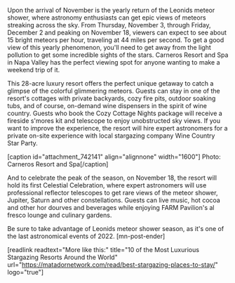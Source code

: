 Upon the arrival of November is the yearly return of the Leonids meteor shower, where astronomy enthusiasts can get epic views of meteors streaking across the sky. From Thursday, November 3, through Friday, December 2 and peaking on November 18, viewers can expect to see about 15 bright meteors per hour, traveling at 44 miles per second. To get a good view of this yearly phenomenon, you'll need to get away from the light pollution to get some incredible sights of the stars. Carneros Resort and Spa in Napa Valley has the perfect viewing spot for anyone wanting to make a weekend trip of it. 

This 28-acre luxury resort offers the perfect unique getaway to catch a glimpse of the colorful glimmering meteors. Guests can stay in one of the resort's cottages with private backyards, cozy fire pits, outdoor soaking tubs, and of course, on-demand wine dispensers in the spirit of wine country. Guests who book the Cozy Cottage Nights package will receive a fireside s'mores kit and telescope to enjoy unobstructed sky views. If you want to improve the experience, the resort will hire expert astronomers for a private on-site experience with local stargazing company Wine Country Star Party.

[caption id="attachment_742141" align="alignnone" width="1600"] Photo: Carneros Resort and Spa[/caption]

And to celebrate the peak of the season, on November 18, the resort will hold its first Celestial Celebration, where expert astronomers will use professional reflector telescopes to get rare views of the meteor shower, Jupiter, Saturn and other constellations. Guests can live music, hot cocoa and other hor dourves and beverages while enjoying FARM Pavilion's al fresco lounge and culinary gardens.

Be sure to take advantage of Leonids meteor shower season, as it's one of the last astronomical events of 2022. [mn-post-ender]

[readlink readtext="More like this:" title="10 of the Most Luxurious Stargazing Resorts Around the World"  url="https://matadornetwork.com/read/best-stargazing-places-to-stay/" logo="true"]